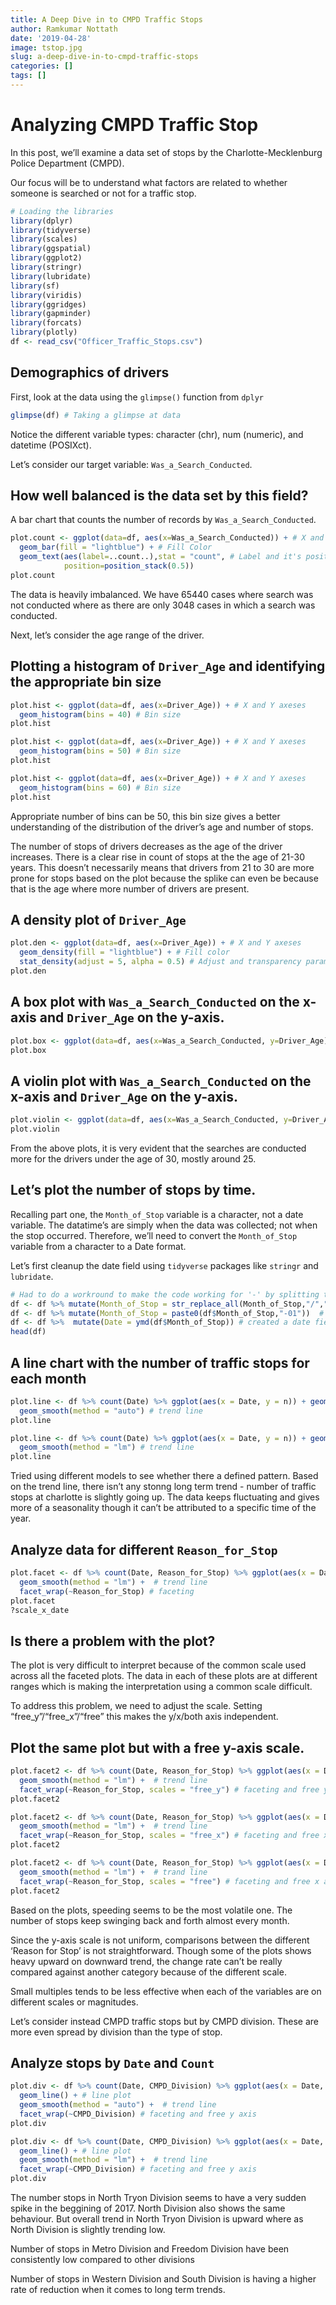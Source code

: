 ```yaml
---
title: A Deep Dive in to CMPD Traffic Stops
author: Ramkumar Nottath
date: '2019-04-28'
image: tstop.jpg
slug: a-deep-dive-in-to-cmpd-traffic-stops
categories: []
tags: []
---
```



# Analyzing CMPD Traffic Stop

In this post, we'll examine a data set of stops by the Charlotte-Mecklenburg Police Department (CMPD). 

Our focus will be to understand what factors are related to whether someone is searched or not for a traffic stop.

```r
# Loading the libraries
library(dplyr)
library(tidyverse)
library(scales)
library(ggspatial)
library(ggplot2)
library(stringr)
library(lubridate)
library(sf)
library(viridis)
library(ggridges)
library(gapminder)
library(forcats)
library(plotly)
df <- read_csv("Officer_Traffic_Stops.csv")
```

## Demographics of drivers

First, look at the data using the `glimpse()` function from `dplyr`

```r
glimpse(df) # Taking a glimpse at data
```

Notice the different variable types: character (chr), num (numeric), and datetime (POSIXct).

Let's consider our target variable: `Was_a_Search_Conducted`.

## How well balanced is the data set by this field?

A bar chart that counts the number of records by `Was_a_Search_Conducted`.

```r
plot.count <- ggplot(data=df, aes(x=Was_a_Search_Conducted)) + # X and Y axeses
  geom_bar(fill = "lightblue") + # Fill Color
  geom_text(aes(label=..count..),stat = "count", # Label and it's position
            position=position_stack(0.5)) 
plot.count
```

The data is heavily imbalanced. We have 65440 cases where search was not conducted where as there are only 3048 cases in which a search was conducted.

Next, let's consider the age range of the driver. 

## Plotting a histogram of `Driver_Age` and identifying the appropriate bin size


```r
plot.hist <- ggplot(data=df, aes(x=Driver_Age)) + # X and Y axeses
  geom_histogram(bins = 40) # Bin size
plot.hist
```


```r
plot.hist <- ggplot(data=df, aes(x=Driver_Age)) + # X and Y axeses
  geom_histogram(bins = 50) # Bin size
plot.hist
```

```r
plot.hist <- ggplot(data=df, aes(x=Driver_Age)) + # X and Y axeses
  geom_histogram(bins = 60) # Bin size
plot.hist
```

Appropriate number of bins can be 50, this bin size gives a better understanding of the distribution of the driver's age and number of stops.

The number of stops of drivers decreases as the age of the driver increases. There is a clear rise in count of stops at the the age of 21-30 years. This doesn't necessarily means that drivers from 21 to 30 are more prone for stops based on the plot because the splike can even be because that is the age where more number of drivers are present.

## A density plot of `Driver_Age`

```r
plot.den <- ggplot(data=df, aes(x=Driver_Age)) + # X and Y axeses
  geom_density(fill = "lightblue") + # Fill color
  stat_density(adjust = 5, alpha = 0.5) # Adjust and transparency parameters
plot.den
```

## A box plot with `Was_a_Search_Conducted` on the x-axis and `Driver_Age` on the y-axis.

```r
plot.box <- ggplot(data=df, aes(x=Was_a_Search_Conducted, y=Driver_Age)) + geom_boxplot() # Box plot
plot.box
```

## A violin plot with `Was_a_Search_Conducted` on the x-axis and `Driver_Age` on the y-axis.

```r
plot.violin <- ggplot(data=df, aes(x=Was_a_Search_Conducted, y=Driver_Age)) + geom_violin() # Violin plot
plot.violin
```

From the above plots, it is very evident that the searches are conducted more for the drivers under the age of 30, mostly around 25.

## Let's plot the number of stops by time. 

Recalling part one, the `Month_of_Stop` variable is a character, not a date variable. The datatime's are simply when the data was collected; not when the stop occurred. Therefore, we'll need to convert the `Month_of_Stop` variable from a character to a Date format.

Let's first cleanup the date field using `tidyverse` packages like `stringr` and `lubridate`.

```r
# Had to do a workround to make the code working for '-' by splitting the statement to mutiple steps
df <- df %>% mutate(Month_of_Stop = str_replace_all(Month_of_Stop,"/","-")) # replace "/" with "-"
df <- df %>% mutate(Month_of_Stop = paste0(df$Month_of_Stop,"-01"))  # add in day
df <- df %>%  mutate(Date = ymd(df$Month_of_Stop)) # created a date field
head(df)
```

## A line chart with the number of traffic stops for each month 

```r
plot.line <- df %>% count(Date) %>% ggplot(aes(x = Date, y = n)) + geom_line() + #line plot
  geom_smooth(method = "auto") # trend line
plot.line

plot.line <- df %>% count(Date) %>% ggplot(aes(x = Date, y = n)) + geom_line() + #line plot
  geom_smooth(method = "lm") # trend line
plot.line
```

Tried using different models to see whether there a defined pattern. Based on the trend line, there isn't any stonng long term trend - number of traffic stops at charlotte is slightly going up. The data keeps fluctuating and gives more of a seasonality though it can't be attributed to a specific time of the year. 

## Analyze data for different `Reason_for_Stop`

```r
plot.facet <- df %>% count(Date, Reason_for_Stop) %>% ggplot(aes(x = Date, y = n)) + geom_line() + # line plot
  geom_smooth(method = "lm") +  # trend line
  facet_wrap(~Reason_for_Stop) # faceting 
plot.facet
?scale_x_date
```

## Is there a problem with the plot?

The plot is very difficult to interpret because of the common scale used across all the faceted plots. The data in each of these plots are at different ranges which is making the interpretation using a common scale difficult.

To address this problem, we need to adjust the scale. Setting "free_y"/"free_x"/"free" this makes the y/x/both axis independent. 

## Plot the same plot but with a free y-axis scale.

```r
plot.facet2 <- df %>% count(Date, Reason_for_Stop) %>% ggplot(aes(x = Date, y = n)) + geom_line() + # line plot
  geom_smooth(method = "lm") +  # trend line
  facet_wrap(~Reason_for_Stop, scales = "free_y") # faceting and free y axis
plot.facet2
```

```r
plot.facet2 <- df %>% count(Date, Reason_for_Stop) %>% ggplot(aes(x = Date, y = n)) + geom_line() + # line plot
  geom_smooth(method = "lm") +  # trend line
  facet_wrap(~Reason_for_Stop, scales = "free_x") # faceting and free x axis
plot.facet2
```

```r
plot.facet2 <- df %>% count(Date, Reason_for_Stop) %>% ggplot(aes(x = Date, y = n)) + geom_line() + # line plot
  geom_smooth(method = "lm") +  # trand line
  facet_wrap(~Reason_for_Stop, scales = "free") # faceting and free x and y axeses
plot.facet2
```

Based on the plots, speeding seems to be the most volatile one. The number of stops keep swinging back and forth almost every month.

Since the y-axis scale is not uniform, comparisons between the different 'Reason for Stop' is not straightforward. Though some of the plots shows heavy upward on downward trend, the change rate can't be really compared against another category because of the different scale.

Small multiples tends to be less effective when each of the variables are on different scales or magnitudes.

Let's consider instead CMPD traffic stops but by CMPD division. These are more even spread by division than the type of stop.

## Analyze stops by `Date` and `Count`

```r
plot.div <- df %>% count(Date, CMPD_Division) %>% ggplot(aes(x = Date, y = n)) + # no: of stops by division
  geom_line() + # line plot
  geom_smooth(method = "auto") +  # trend line
  facet_wrap(~CMPD_Division) # faceting and free y axis
plot.div

plot.div <- df %>% count(Date, CMPD_Division) %>% ggplot(aes(x = Date, y = n)) + # no: of stops by division
  geom_line() + # line plot
  geom_smooth(method = "lm") +  # trend line
  facet_wrap(~CMPD_Division) # faceting and free y axis
plot.div
```

The number stops in North Tryon Division seems to have a very sudden spike in the beggining of 2017. North Division also shows the same behaviour. But overall trend in North Tryon Division is upward where as North Division is slightly trending low.

Number of stops in Metro Division and Freedom Division have been consistently low compared to other divisions

Number of stops in Western Division and South Division is having a higher rate of reduction when it comes to long term  trends. 